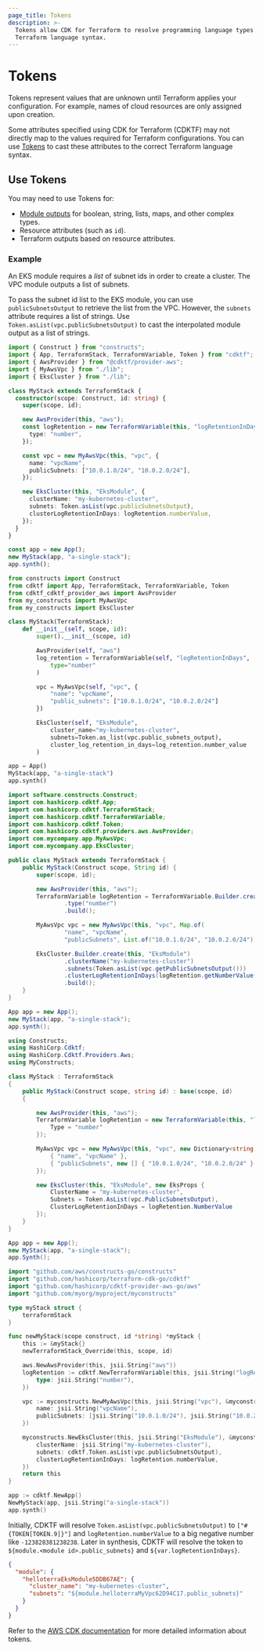 ```yaml
---
page_title: Tokens
description: >-
  Tokens allow CDK for Terraform to resolve programming language types to
  Terraform language syntax.
---
```


# Tokens

Tokens represent values that are unknown until Terraform applies your configuration. For example, names of cloud resources are only assigned upon creation.

Some attributes specified using CDK for Terraform (CDKTF) may not directly map to the values required for Terraform configurations. You can use [Tokens](https://docs.aws.amazon.com/cdk/latest/guide/tokens.html) to cast these attributes to the correct Terraform language syntax.

## Use Tokens

You may need to use Tokens for:

- [Module outputs](/cdktf/concepts/modules) for boolean, string, lists, maps, and other complex types.
- Resource attributes (such as `id`).
- Terraform outputs based on resource attributes.

### Example

An EKS module requires a _list_ of subnet ids in order to create a cluster. The VPC module outputs a list of subnets.

To pass the subnet id list to the EKS module, you can use `publicSubnetsOutput` to retrieve the list from the VPC. However, the `subnets` attribute
requires a list of strings. Use `Token.asList(vpc.publicSubnetsOutput)` to cast the interpolated module
output as a list of strings.

<CodeTabs>

```ts
import { Construct } from "constructs";
import { App, TerraformStack, TerraformVariable, Token } from "cdktf";
import { AwsProvider } from "@cdktf/provider-aws";
import { MyAwsVpc } from "./lib";
import { EksCluster } from "./lib";

class MyStack extends TerraformStack {
  constructor(scope: Construct, id: string) {
    super(scope, id);

    new AwsProvider(this, "aws");
    const logRetention = new TerraformVariable(this, "logRetentionInDays", {
      type: "number",
    });

    const vpc = new MyAwsVpc(this, "vpc", {
      name: "vpcName",
      publicSubnets: ["10.0.1.0/24", "10.0.2.0/24"],
    });

    new EksCluster(this, "EksModule", {
      clusterName: "my-kubernetes-cluster",
      subnets: Token.asList(vpc.publicSubnetsOutput),
      clusterLogRetentionInDays: logRetention.numberValue,
    });
  }
}

const app = new App();
new MyStack(app, "a-single-stack");
app.synth();
```

```python
from constructs import Construct
from cdktf import App, TerraformStack, TerraformVariable, Token
from cdktf_cdktf_provider_aws import AwsProvider
from my_constructs import MyAwsVpc
from my_constructs import EksCluster

class MyStack(TerraformStack):
    def __init__(self, scope, id):
        super().__init__(scope, id)

        AwsProvider(self, "aws")
        log_retention = TerraformVariable(self, "logRetentionInDays",
            type="number"
        )

        vpc = MyAwsVpc(self, "vpc", {
            "name": "vpcName",
            "public_subnets": ["10.0.1.0/24", "10.0.2.0/24"]
        })

        EksCluster(self, "EksModule",
            cluster_name="my-kubernetes-cluster",
            subnets=Token.as_list(vpc.public_subnets_output),
            cluster_log_retention_in_days=log_retention.number_value
        )

app = App()
MyStack(app, "a-single-stack")
app.synth()
```

```java
import software.constructs.Construct;
import com.hashicorp.cdktf.App;
import com.hashicorp.cdktf.TerraformStack;
import com.hashicorp.cdktf.TerraformVariable;
import com.hashicorp.cdktf.Token;
import com.hashicorp.cdktf.providers.aws.AwsProvider;
import com.mycompany.app.MyAwsVpc;
import com.mycompany.app.EksCluster;

public class MyStack extends TerraformStack {
    public MyStack(Construct scope, String id) {
        super(scope, id);

        new AwsProvider(this, "aws");
        TerraformVariable logRetention = TerraformVariable.Builder.create(this, "logRetentionInDays")
                .type("number")
                .build();

        MyAwsVpc vpc = new MyAwsVpc(this, "vpc", Map.of(
                "name", "vpcName",
                "publicSubnets", List.of("10.0.1.0/24", "10.0.2.0/24")));

        EksCluster.Builder.create(this, "EksModule")
                .clusterName("my-kubernetes-cluster")
                .subnets(Token.asList(vpc.getPublicSubnetsOutput()))
                .clusterLogRetentionInDays(logRetention.getNumberValue())
                .build();
    }
}

App app = new App();
new MyStack(app, "a-single-stack");
app.synth();
```

```csharp
using Constructs;
using HashiCorp.Cdktf;
using HashiCorp.Cdktf.Providers.Aws;
using MyConstructs;

class MyStack : TerraformStack
{
    public MyStack(Construct scope, string id) : base(scope, id)
    {

        new AwsProvider(this, "aws");
        TerraformVariable logRetention = new TerraformVariable(this, "logRetentionInDays", new TerraformVariableConfig {
            Type = "number"
        });

        MyAwsVpc vpc = new MyAwsVpc(this, "vpc", new Dictionary<string, object> {
            { "name", "vpcName" },
            { "publicSubnets", new [] { "10.0.1.0/24", "10.0.2.0/24" } }
        });

        new EksCluster(this, "EksModule", new EksProps {
            ClusterName = "my-kubernetes-cluster",
            Subnets = Token.AsList(vpc.PublicSubnetsOutput),
            ClusterLogRetentionInDays = logRetention.NumberValue
        });
    }
}

App app = new App();
new MyStack(app, "a-single-stack");
app.Synth();
```

```go
import "github.com/aws/constructs-go/constructs"
import "github.com/hashicorp/terraform-cdk-go/cdktf"
import "github.com/hashicorp/cdktf-provider-aws-go/aws"
import "github.com/myorg/myproject/myconstructs"

type myStack struct {
	terraformStack
}

func newMyStack(scope construct, id *string) *myStack {
	this := &myStack{}
	newTerraformStack_Override(this, scope, id)

	aws.NewAwsProvider(this, jsii.String("aws"))
	logRetention := cdktf.NewTerraformVariable(this, jsii.String("logRetentionInDays"), &cdktf.terraformVariableConfig{
		type: jsii.String("number"),
	})

	vpc := myconstructs.NewMyAwsVpc(this, jsii.String("vpc"), &myconstructs.awsVpcProps{
		name: jsii.String("vpcName"),
		publicSubnets: [jsii.String("10.0.1.0/24"), jsii.String("10.0.2.0/24")]
	})

	myconstructs.NewEksCluster(this, jsii.String("EksModule"), &myconstructs.eksProps{
		clusterName: jsii.String("my-kubernetes-cluster"),
		subnets: cdktf.Token.asList(vpc.publicSubnetsOutput),
		clusterLogRetentionInDays: logRetention.numberValue,
	})
	return this
}

app := cdktf.NewApp()
NewMyStack(app, jsii.String("a-single-stack"))
app.synth()
```

</CodeTabs>

Initially, CDKTF will resolve `Token.asList(vpc.publicSubnetsOutput)` to `["#{TOKEN[TOKEN.9]}"]` and `logRetention.numberValue` to a big negative number like `-123828381238238`.
Later in synthesis, CDKTF will resolve the token to `${module.<module id>.public_subnets}` and `${var.logRetentionInDays}`.

```json
{
  "module": {
    "helloterraEksModule5DDB67AE": {
      "cluster_name": "my-kubernetes-cluster",
      "subnets": "${module.helloterraMyVpc62D94C17.public_subnets}"
    }
  }
}
```

Refer to the [AWS CDK documentation](https://docs.aws.amazon.com/cdk/latest/guide/tokens.html) for more detailed information about tokens.
